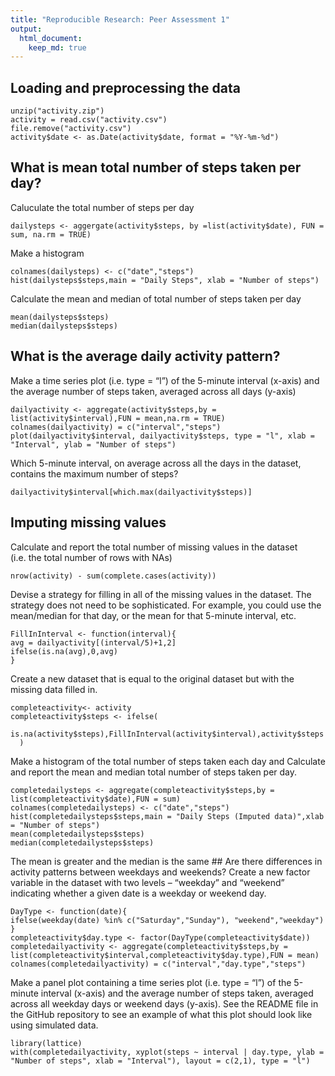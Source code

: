 ```yaml
---
title: "Reproducible Research: Peer Assessment 1"
output: 
  html_document:
    keep_md: true
---
```



## Loading and preprocessing the data
```Read
unzip("activity.zip")
activity = read.csv("activity.csv")
file.remove("activity.csv")
activity$date <- as.Date(activity$date, format = "%Y-%m-%d")
```

## What is mean total number of steps taken per day?
Caluculate the total number of steps per day
```Total
dailysteps <- aggergate(activity$steps, by =list(activity$date), FUN = sum, na.rm = TRUE)
```
Make a histogram
```Histogram
colnames(dailysteps) <- c("date","steps")
hist(dailysteps$steps,main = "Daily Steps", xlab = "Number of steps")
```
Calculate the mean and median of total number of steps taken per day
```Calculate
mean(dailysteps$steps)
median(dailysteps$steps)
```

## What is the average daily activity pattern?
Make a time series plot (i.e. type = "l") of the 5-minute interval (x-axis) and the average number of steps taken, averaged across all days (y-axis)
```Make
dailyactivity <- aggregate(activity$steps,by = list(activity$interval),FUN = mean,na.rm = TRUE)
colnames(dailyactivity) = c("interval","steps")
plot(dailyactivity$interval, dailyactivity$steps, type = "l", xlab = "Interval", ylab = "Number of steps")
```
Which 5-minute interval, on average across all the days in the dataset, contains the maximum number of steps?
```Find
dailyactivity$interval[which.max(dailyactivity$steps)]
```



## Imputing missing values
Calculate and report the total number of missing values in the dataset (i.e. the total number of rows with NAs)
```Calculate
nrow(activity) - sum(complete.cases(activity))
```
Devise a strategy for filling in all of the missing values in the dataset. The strategy does not need to be sophisticated. For example, you could use the mean/median for that day, or the mean for that 5-minute interval, etc.
```Fill
FillInInterval <- function(interval){
avg = dailyactivity[(interval/5)+1,2]
ifelse(is.na(avg),0,avg)
}
```
Create a new dataset that is equal to the original dataset but with the missing data filled in.
```Create
completeactivity<- activity
completeactivity$steps <- ifelse(
    is.na(activity$steps),FillInInterval(activity$interval),activity$steps
  )
```
Make a histogram of the total number of steps taken each day and Calculate and report the mean and median total number of steps taken per day. 
```Make
completedailysteps <- aggregate(completeactivity$steps,by = list(completeactivity$date),FUN = sum)
colnames(completedailysteps) <- c("date","steps")
hist(completedailysteps$steps,main = "Daily Steps (Imputed data)",xlab = "Number of steps")
mean(completedailysteps$steps)
median(completedailysteps$steps)
```
The mean is greater and the median is the same
## Are there differences in activity patterns between weekdays and weekends?
Create a new factor variable in the dataset with two levels – “weekday” and “weekend” indicating whether a given date is a weekday or weekend day.
```Create
DayType <- function(date){
ifelse(weekday(date) %in% c("Saturday","Sunday"), "weekend","weekday")
}
completeactivity$day.type <- factor(DayType(completeactivity$date))
completedailyactivity <- aggregate(completeactivity$steps,by = list(completeactivity$interval,completeactivity$day.type),FUN = mean)
colnames(completedailyactivity) = c("interval","day.type","steps")
```
Make a panel plot containing a time series plot (i.e. type = "l") of the 5-minute interval (x-axis) and the average number of steps taken, averaged across all weekday days or weekend days (y-axis). See the README file in the GitHub repository to see an example of what this plot should look like using simulated data.
```Make
library(lattice)
with(completedailyactivity, xyplot(steps ~ interval | day.type, ylab = "Number of steps", xlab = "Interval"), layout = c(2,1), type = "l")
```
